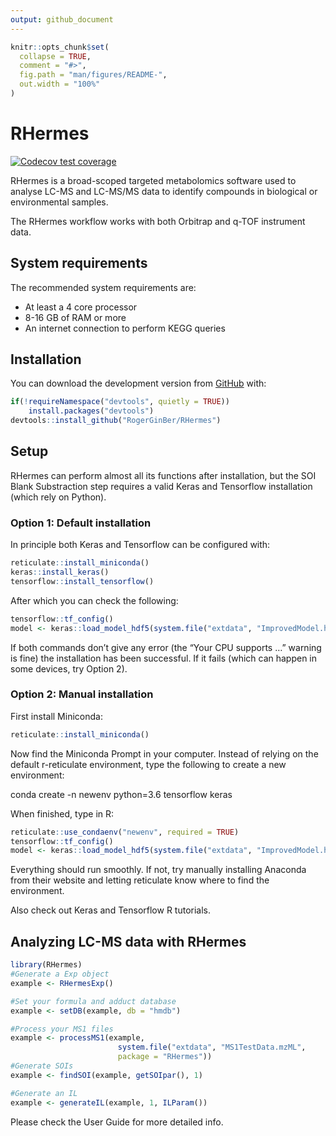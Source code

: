 ---
output: github_document
---

<!-- README.md is generated from README.Rmd. Please edit that file -->

```{r, include = FALSE}
knitr::opts_chunk$set(
  collapse = TRUE,
  comment = "#>",
  fig.path = "man/figures/README-",
  out.width = "100%"
)
```

# RHermes

<!-- badges: start -->
[![Codecov test coverage](https://codecov.io/gh/RogerGinBer/RHermes/branch/master/graph/badge.svg?token=HL73R4GHFJ)](https://codecov.io/gh/RogerGinBer/RHermes?branch=master)

<!-- badges: end -->
RHermes is a broad-scoped targeted metabolomics software used to analyse 
LC-MS and LC-MS/MS data to identify compounds in biological or environmental
samples.

The RHermes workflow works with both Orbitrap and q-TOF instrument data.

## System requirements

The recommended system requirements are:

* At least a 4 core processor
* 8-16 GB of RAM or more
* An internet connection to perform KEGG queries

## Installation

You can download the development version from
[GitHub](https://github.com/RogerGinBer/RHermes) with:

```{r, eval = FALSE}
if(!requireNamespace("devtools", quietly = TRUE))
    install.packages("devtools")
devtools::install_github("RogerGinBer/RHermes")
```

## Setup
RHermes can perform almost all its functions after installation, but the SOI
Blank Substraction step requires a valid Keras and Tensorflow installation
(which rely on Python).

### Option 1: Default installation
In principle both Keras and Tensorflow can be configured with:

```{r, eval = FALSE}
reticulate::install_miniconda()
keras::install_keras()
tensorflow::install_tensorflow()
```
After which you can check the following:
```{r, eval = FALSE}
tensorflow::tf_config()
model <- keras::load_model_hdf5(system.file("extdata", "ImprovedModel.h5", package = "RHermes"))
```
If both commands don't give any error (the "Your CPU supports ..." warning is
fine) the installation has been successful. 
If it fails (which can happen in some devices, try Option 2).

### Option 2: Manual installation
First install Miniconda:
```{r, eval = FALSE}
reticulate::install_miniconda()
```
Now find the Miniconda Prompt in your computer. Instead of relying on the
default r-reticulate environment, type the following to create a new
environment:

conda create -n newenv python=3.6 tensorflow keras

When finished, type in R:
```{r, eval = FALSE}
reticulate::use_condaenv("newenv", required = TRUE)
tensorflow::tf_config()
model <- keras::load_model_hdf5(system.file("extdata", "ImprovedModel.h5", package = "RHermes"))
```

Everything should run smoothly. If not, try manually installing Anaconda from
their website and letting reticulate know where to find the environment.

Also check out Keras and Tensorflow R tutorials.

## Analyzing LC-MS data with RHermes

```{r example, eval = FALSE}
library(RHermes)
#Generate a Exp object
example <- RHermesExp()

#Set your formula and adduct database
example <- setDB(example, db = "hmdb")

#Process your MS1 files
example <- processMS1(example,
                        system.file("extdata", "MS1TestData.mzML",
                        package = "RHermes"))
#Generate SOIs
example <- findSOI(example, getSOIpar(), 1)

#Generate an IL 
example <- generateIL(example, 1, ILParam())
```

Please check the User Guide for more detailed info.
